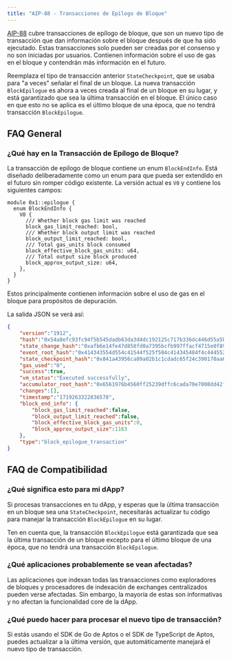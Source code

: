 ```yaml
---
title: "AIP-88 - Transacciones de Epílogo de Bloque"
---
```


[AIP-88](https://github.com/aptos-foundation/AIPs/blob/main/aips/aip-88.md) cubre
transacciones de epílogo de bloque, que son un nuevo tipo de transacción que dan
información sobre el bloque después de que ha sido ejecutado. Estas transacciones solo pueden
ser creadas por el consenso y no son iniciadas por usuarios. Contienen
información sobre el uso de gas en el bloque y contendrán más información en
el futuro.

Reemplaza el tipo de transacción anterior `StateCheckpoint`, que se usaba para
"a veces" señalar el final de un bloque. La nueva transacción `BlockEpilogue` es
ahora a veces creada al final de un bloque en su lugar, y está garantizado que sea
la última transacción en el bloque. El único caso en que esto no se aplica es el
último bloque de una época, que no tendrá transacción `BlockEpilogue`.

## FAQ General

### ¿Qué hay en la Transacción de Epílogo de Bloque?

La transacción de epílogo de bloque contiene un enum `BlockEndInfo`. Está diseñado
deliberadamente como un enum para que pueda ser extendido en el futuro sin romper
código existente. La versión actual es `V0` y contiene los siguientes campos:

```move
module 0x1::epilogue {
  enum BlockEndInfo {
    V0 {
      /// Whether block gas limit was reached
      block_gas_limit_reached: bool,
      /// Whether block output limit was reached
      block_output_limit_reached: bool,
      /// Total gas_units block consumed
      block_effective_block_gas_units: u64,
      /// Total output size block produced
      block_approx_output_size: u64,
    },
  }
}
```

Estos principalmente contienen información sobre el uso de gas en el bloque para propósitos
de depuración.

La salida JSON se verá así:

```json
{
    "version":"1912",
    "hash":"0x54a8efc93fc94f5b545dadb63da3d4dc192125c717b336dc446d55a5b553913f",
    "state_change_hash":"0xafb6e14fe47d850fd0a7395bcfb997ffacf4715e0f895cc162c218e4a7564bc6",
    "event_root_hash":"0x414343554d554c41544f525f504c414345484f4c4445525f4841534800000000",
    "state_checkpoint_hash":"0x841a43956ca09a02b1c1cdadc65f24c390170aa666015a2e8f7ec5c9d6a3875f",
    "gas_used":"0",
    "success":true,
    "vm_status":"Executed successfully",
    "accumulator_root_hash":"0x6561976b4560ff25239dffc6cada70e7008dd42fc4d3df2eca6a86b6d2ec384d",
    "changes":[],
    "timestamp":"1719263322836578",
    "block_end_info": {
        "block_gas_limit_reached":false,
        "block_output_limit_reached":false,
        "block_effective_block_gas_units":0,
        "block_approx_output_size":1163
    },
    "type":"block_epilogue_transaction"
}
```

## FAQ de Compatibilidad

### ¿Qué significa esto para mi dApp?

Si procesas transacciones en tu dApp, y esperas que la última transacción en un
bloque sea una `StateCheckpoint`, necesitarás actualizar tu código para manejar la
transacción `BlockEpilogue` en su lugar.

Ten en cuenta que, la transacción `BlockEpilogue` está garantizada que sea la última
transacción de un bloque excepto para el último bloque de una época, que no
tendrá una transacción `BlockEpilogue`.

### ¿Qué aplicaciones probablemente se vean afectadas?

Las aplicaciones que indexan todas las transacciones como exploradores de bloques y procesadores
de indexación de exchanges centralizados pueden verse afectadas. Sin embargo, la mayoría de estas
son informativas y no afectan la funcionalidad core de la dApp.

### ¿Qué puedo hacer para procesar el nuevo tipo de transacción?

Si estás usando el SDK de Go de Aptos o el SDK de TypeScript de Aptos, puedes actualizar a
la última versión, que automáticamente manejará el nuevo tipo de transacción.
